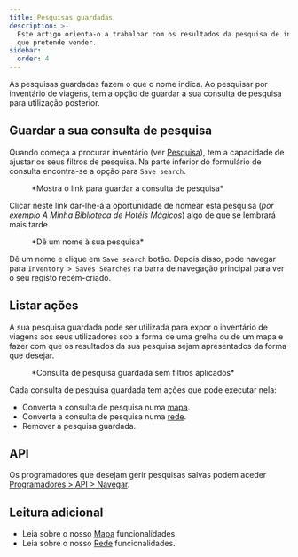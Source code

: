 ```yaml
---
title: Pesquisas guardadas
description: >-
  Este artigo orienta-o a trabalhar com os resultados da pesquisa de inventário
  que pretende vender.
sidebar:
  order: 4
---
```


As pesquisas guardadas fazem o que o nome indica. Ao pesquisar por inventário de viagens, tem a opção de guardar a sua consulta de pesquisa para utilização posterior.

## Guardar a sua consulta de pesquisa

Quando começa a procurar inventário (ver [Pesquisa](/studio/search)), tem a capacidade de ajustar os seus filtros de pesquisa.
Na parte inferior do formulário de consulta encontra-se a opção para `Save search`.

<figure>
  <CloudinaryImage width="350" height="329" resize="scale" quality="best" alt="Guardar uma pesquisa" src="academy/save-search" errorImage="noimage_opaque_nyrtl0.png" />

  <figcaption>*Mostra o link para guardar a consulta de pesquisa*</figcaption>
</figure>


Clicar neste link dar-lhe-á a oportunidade de nomear esta pesquisa (*por exemplo A Minha Biblioteca de Hotéis Mágicos*) algo de que se lembrará mais tarde.

<figure>
  <CloudinaryImage width="350" height="329" resize="scale" quality="best" alt="Dê um nome à sua pesquisa" src="academy/name-save-search" errorImage="noimage_opaque_nyrtl0.png" />

  <figcaption>*Dê um nome à sua pesquisa*</figcaption>
</figure>


Dê um nome e clique em `Save search` botão. Depois disso, pode navegar para `Inventory > Saves Searches` na barra de navegação principal para ver o seu registo recém-criado.

## Listar ações

A sua pesquisa guardada pode ser utilizada para expor o inventário de viagens aos seus utilizadores sob a forma de uma grelha ou de um mapa e fazer com que os resultados da sua pesquisa sejam apresentados da forma que desejar.

<figure>
  <CloudinaryImage width="700" height="939" resize="scale" quality="best" alt="Ações de pesquisa guardadas" src="academy/saved-search-actions" errorImage="noimage_opaque_nyrtl0.png" />

  <figcaption>*Consulta de pesquisa guardada sem filtros aplicados*</figcaption>
</figure>


Cada consulta de pesquisa guardada tem ações que pode executar nela:

* Converta a consulta de pesquisa numa [mapa](/studio/maps).
* Converta a consulta de pesquisa numa [rede](/studio/grids).
* Remover a pesquisa guardada.

## API

Os programadores que desejam gerir pesquisas salvas podem aceder [Programadores > API > Navegar](/developers/apis/#browse-api).

## Leitura adicional

* Leia sobre o nosso [Mapa](/studio/maps) funcionalidades.
* Leia sobre o nosso [Rede](/studio/grids) funcionalidades.

